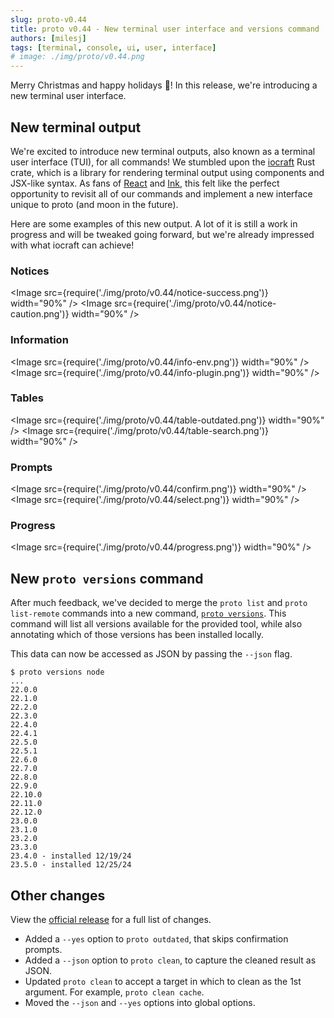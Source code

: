 ```yaml
---
slug: proto-v0.44
title: proto v0.44 - New terminal user interface and versions command
authors: [milesj]
tags: [terminal, console, ui, user, interface]
# image: ./img/proto/v0.44.png
---
```



Merry Christmas and happy holidays 🎄! In this release, we're introducing a new terminal user
interface.

<!--truncate-->

## New terminal output

We're excited to introduce new terminal outputs, also known as a terminal user interface (TUI), for
all commands! We stumbled upon the [iocraft](https://docs.rs/iocraft/latest/iocraft/) Rust crate,
which is a library for rendering terminal output using components and JSX-like syntax. As fans of
[React](https://react.dev/) and [Ink](https://github.com/vadimdemedes/ink), this felt like the
perfect opportunity to revisit all of our commands and implement a new interface unique to proto
(and moon in the future).

Here are some examples of this new output. A lot of it is still a work in progress and will be
tweaked going forward, but we're already impressed with what iocraft can achieve!

### Notices

<Image src={require('./img/proto/v0.44/notice-success.png')} width="90%" />
<Image src={require('./img/proto/v0.44/notice-caution.png')} width="90%" />

### Information

<Image src={require('./img/proto/v0.44/info-env.png')} width="90%" />
<Image src={require('./img/proto/v0.44/info-plugin.png')} width="90%" />

### Tables

<Image src={require('./img/proto/v0.44/table-outdated.png')} width="90%" />
<Image src={require('./img/proto/v0.44/table-search.png')} width="90%" />

### Prompts

<Image src={require('./img/proto/v0.44/confirm.png')} width="90%" />
<Image src={require('./img/proto/v0.44/select.png')} width="90%" />

### Progress

<Image src={require('./img/proto/v0.44/progress.png')} width="90%" />

## New `proto versions` command

After much feedback, we've decided to merge the `proto list` and `proto list-remote` commands into a
new command, [`proto versions`](/docs/proto/commands/versions). This command will list all versions
available for the provided tool, while also annotating which of those versions has been installed
locally.

This data can now be accessed as JSON by passing the `--json` flag.

```shel
$ proto versions node
...
22.0.0
22.1.0
22.2.0
22.3.0
22.4.0
22.4.1
22.5.0
22.5.1
22.6.0
22.7.0
22.8.0
22.9.0
22.10.0
22.11.0
22.12.0
23.0.0
23.1.0
23.2.0
23.3.0
23.4.0 - installed 12/19/24
23.5.0 - installed 12/25/24
```

## Other changes

View the [official release](https://github.com/moonrepo/proto/releases/tag/v0.44.0) for a full list
of changes.

- Added a `--yes` option to `proto outdated`, that skips confirmation prompts.
- Added a `--json` option to `proto clean`, to capture the cleaned result as JSON.
- Updated `proto clean` to accept a target in which to clean as the 1st argument. For example,
  `proto clean cache`.
- Moved the `--json` and `--yes` options into global options.
